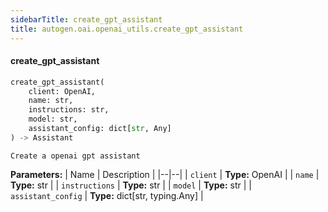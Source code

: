 ```yaml
---
sidebarTitle: create_gpt_assistant
title: autogen.oai.openai_utils.create_gpt_assistant
---
```


<code class="doc-symbol doc-symbol-heading doc-symbol-function"></code>
#### create_gpt_assistant

```python
create_gpt_assistant(
    client: OpenAI,
    name: str,
    instructions: str,
    model: str,
    assistant_config: dict[str, Any]
) -> Assistant
```

    Create a openai gpt assistant

<b>Parameters:</b>
| Name | Description |
|--|--|
| `client` | **Type:** OpenAI |
| `name` | **Type:** str |
| `instructions` | **Type:** str |
| `model` | **Type:** str |
| `assistant_config` | **Type:** dict[str, typing.Any] |

<br />